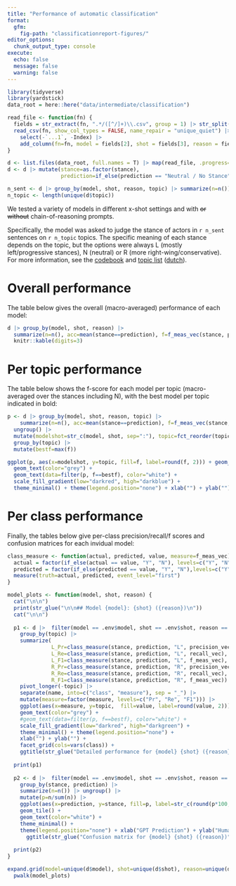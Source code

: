 ```yaml
---
title: "Performance of automatic classification"
format: 
  gfm:
    fig-path: "classificationreport-figures/"
editor_options: 
  chunk_output_type: console
execute:
  echo: false
  message: false
  warning: false  
---
```


```r
library(tidyverse)
library(yardstick)
data_root = here::here("data/intermediate/classification")

read_file <- function(fn) {
  fields = str_extract(fn, ".*/([^/]+)\\.csv", group = 1) |> str_split("_") |> first()
  read_csv(fn, show_col_types = FALSE, name_repair = "unique_quiet") |> 
    select(-`...1`, -Index) |> 
    add_column(fn=fn, model = fields[2], shot = fields[3], reason = fields[4], .before=1)
}

d <- list.files(data_root, full.names = T) |> map(read_file, .progress=T) |> list_rbind()
d <- d |> mutate(stance=as.factor(stance), 
                 prediction=if_else(prediction == "Neutral / No Stance", "N", prediction) |> as.factor())

n_sent <- d |> group_by(model, shot, reason, topic) |> summarize(n=n()) |> pull(n) |> mean()
n_topic <- length(unique(d$topic))
```


We tested a variety of models in different x-shot settings and with ~~or without~~ chain-of-reasoning prompts. 

Specifically, the model was asked to judge the stance of actors in `r n_sent` sentences on `r n_topic` topics.
The specific meaning of each stance depends on the topic, but the options were always L (mostly left/progressive stances), N (neutral) or R (more right-wing/conservative). For more information, see the [codebook](../../codebook/codebook.md) and [topic list](../../codebook/topics-en.md) ([dutch](../../codebook/topics-nl.md)). 

# Overall performance

The table below gives the overall (macro-averaged) performance of each model:

```r
d |> group_by(model, shot, reason) |> 
  summarize(n=n(), acc=mean(stance==prediction), f=f_meas_vec(stance, prediction)) |>
  knitr::kable(digits=3)


```

# Per topic performance

The table below shows the f-score for each model per topic (macro-averaged over the stances including N),
with the best model per topic indicated in bold:

```r
p <- d |> group_by(model, shot, reason, topic) |> 
    summarize(n=n(), acc=mean(stance==prediction), f=f_meas_vec(stance, prediction)) |>
  ungroup() |>
  mutate(modelshot=str_c(model, shot, sep=":"), topic=fct_reorder(topic, f, .fun=mean)) |>
  group_by(topic) |>
  mutate(bestf=max(f)) 

ggplot(p, aes(x=modelshot, y=topic, fill=f, label=round(f, 2))) + geom_tile() + 
  geom_text(color="grey") +
  geom_text(data=filter(p, f==bestf), color="white") + 
  scale_fill_gradient(low="darkred", high="darkblue") + 
  theme_minimal() + theme(legend.position="none") + xlab("") + ylab("")
```

# Per class performance

Finally, the tables below give per-class precision/recall/f scores and confusion matrices for each invidual model:

```r

class_measure <- function(actual, predicted, value, measure=f_meas_vec) {
  actual = factor(if_else(actual == value, "Y", "N"), levels=c("Y", "N"))
  predicted = factor(if_else(predicted == value, "Y", "N"),levels=c("Y", "N")) 
  measure(truth=actual, predicted, event_level="first")
}

model_plots <- function(model, shot, reason) {
  cat("\n\n")
  print(str_glue("\n\n## Model {model}: {shot} ({reason})\n"))
  cat("\n\n")
  
  p1 <- d |>  filter(model == .env$model, shot == .env$shot, reason == .env$reason) |>
    group_by(topic) |> 
    summarize( 
              L_Pr=class_measure(stance, prediction, "L", precision_vec),
              L_Re=class_measure(stance, prediction, "L", recall_vec),
              L_F1=class_measure(stance, prediction, "L", f_meas_vec),
              R_Pr=class_measure(stance, prediction, "R", precision_vec),
              R_Re=class_measure(stance, prediction, "R", recall_vec),
              R_F1=class_measure(stance, prediction, "R", f_meas_vec))  |>
    pivot_longer(-topic) |>
    separate(name, into=c("class", "measure"), sep = "_") |>
    mutate(measure=factor(measure, levels=c("Pr", "Re", "F1"))) |>
    ggplot(aes(x=measure, y=topic,  fill=value, label=round(value, 2))) + geom_tile() + 
    geom_text(color="grey") +
    #geom_text(data=filter(p, f==bestf), color="white") + 
    scale_fill_gradient(low="darkred", high="darkgreen") + 
    theme_minimal() + theme(legend.position="none") + 
    xlab("") + ylab("") + 
    facet_grid(cols=vars(class)) + 
    ggtitle(str_glue("Detailed performance for {model} {shot} ({reason})")) 
  
  print(p1)
  
  p2 <- d |>  filter(model == .env$model, shot == .env$shot, reason == .env$reason)  |>
    group_by(stance, prediction) |> 
    summarize(n=n()) |> ungroup() |>
    mutate(p=n/sum(n)) |>
    ggplot(aes(x=prediction, y=stance, fill=p, label=str_c(round(p*100, 1), "%"))) + 
    geom_tile() + 
    geom_text(color="white") +
    theme_minimal() +
    theme(legend.position="none") + xlab("GPT Prediction") + ylab("Human judgment") +
      ggtitle(str_glue("Confusion matrix for {model} {shot} ({reason})")) 
  
  print(p2) 
}

expand.grid(model=unique(d$model), shot=unique(d$shot), reason=unique(d$reason)) |>
  pwalk(model_plots)
```

